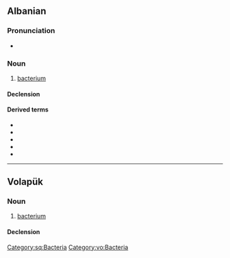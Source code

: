 ==Albanian==

===Pronunciation===
* {{IPA|sq|/bakˈtɛɹ/}}

===Noun===
{{sq-noun|m|baktere|bakteri|bakteret}}

# [[bacterium]]

====Declension====
{{sq-noun-m}}

====Derived terms====
* {{l|sq|bakteriolog}}
* {{l|sq|bakteriologji}}
* {{l|sq|bakteriologjik}}
* {{l|sq|bakterial}}
* {{l|sq|bakteror}}

[[Category:sq:Bacteria]]

----

==Volapük==

===Noun===
{{vo-noun}}

# [[bacterium]]

====Declension====
{{vo-decl-noun}}

[[Category:vo:Bacteria]]